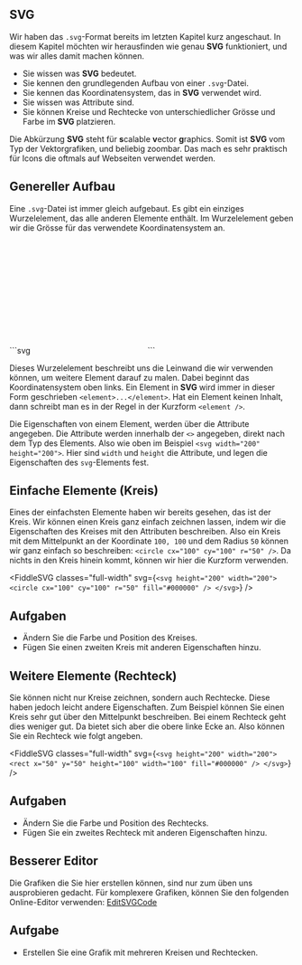 
## SVG

Wir haben das `.svg`-Format bereits im letzten Kapitel kurz angeschaut. In diesem Kapitel möchten wir herausfinden wie genau **SVG** funktioniert, und was wir alles damit machen können.

<LearningGoals>

- Sie wissen was **SVG** bedeutet.
- Sie kennen den grundlegenden Aufbau von einer `.svg`-Datei.
- Sie kennen das Koordinatensystem, das in **SVG** verwendet wird.
- Sie wissen was Attribute sind.
- Sie können Kreise und Rechtecke von unterschiedlicher Grösse und Farbe im **SVG** platzieren.

</LearningGoals>

Die Abkürzung **SVG** steht für **s**calable **v**ector **g**raphics. Somit ist **SVG** vom Typ der Vektorgrafiken, und beliebig zoombar. Das mach es sehr praktisch für Icons die oftmals auf Webseiten verwendet werden.

<Section>

## Genereller Aufbau

Eine `.svg`-Datei ist immer gleich aufgebaut. Es gibt ein einziges Wurzelelement, das alle anderen Elemente enthält. Im Wurzelelement geben wir die Grösse für das verwendete Koordinatensystem an.

<PrismBlock>
```svg
<svg width="200" height="200">

</svg>
```
</PrismBlock>

Dieses Wurzelelement beschreibt uns die Leinwand die wir verwenden können, um weitere Element darauf zu malen. Dabei beginnt das Koordinatensystem oben links. Ein Element in **SVG** wird immer in dieser Form geschrieben `<element>...</element>`. Hat ein Element keinen Inhalt, dann schreibt man es in der Regel in der Kurzform `<element />`.

Die Eigenschaften von einem Element, werden über die Attribute angegeben. Die Attribute werden innerhalb der `<>` angegeben, direkt nach dem Typ des Elements. Also wie oben im Beispiel `<svg width="200" height="200">`. Hier sind `width` und `height` die Attribute, und legen die Eigenschaften des `svg`-Elements fest.

</Section>

## Einfache Elemente (Kreis)

Eines der einfachsten Elemente haben wir bereits gesehen, das ist der Kreis. Wir können einen Kreis ganz einfach zeichnen lassen, indem wir die Eigenschaften des Kreises mit den Attributen beschreiben. Also ein Kreis mit dem Mittelpunkt an der Koordinate `100, 100` und dem Radius `50` können wir ganz einfach so beschreiben: `<circle cx="100" cy="100" r="50" />`. Da nichts in den Kreis hinein kommt, können wir hier die Kurzform verwenden.

<FiddleSVG
  classes="full-width"
  svg={`<svg height="200" width="200">
    <circle cx="100" cy="100" r="50" fill="#000000" />
</svg>`}
/>

<Section classes="exercise">

## Aufgaben

- Ändern Sie die Farbe und Position des Kreises.
- Fügen Sie einen zweiten Kreis mit anderen Eigenschaften hinzu.

</Section>

## Weitere Elemente (Rechteck)

Sie können nicht nur Kreise zeichnen, sondern auch Rechtecke. Diese haben jedoch leicht andere Eigenschaften. Zum Beispiel können Sie einen Kreis sehr gut über den Mittelpunkt beschreiben. Bei einem Rechteck geht dies weniger gut. Da bietet sich aber die obere linke Ecke an. Also können Sie ein Rechteck wie folgt angeben.

<FiddleSVG
  classes="full-width"
  svg={`<svg height="200" width="200">
    <rect x="50" y="50" height="100" width="100" fill="#000000" />
</svg>`}
/>

<Section classes="exercise">

## Aufgaben

- Ändern Sie die Farbe und Position des Rechtecks.
- Fügen Sie ein zweites Rechteck mit anderen Eigenschaften hinzu.

</Section>

## Besserer Editor

Die Grafiken die Sie hier erstellen können, sind nur zum üben uns ausprobieren gedacht. Für komplexere Grafiken, können Sie den folgenden Online-Editor verwenden: <a href="https://editsvgcode.com/" target="_blank">EditSVGCode</a>

<Section classes="exercise">

## Aufgabe

- Erstellen Sie eine Grafik mit mehreren Kreisen und Rechtecken.

</Section>
